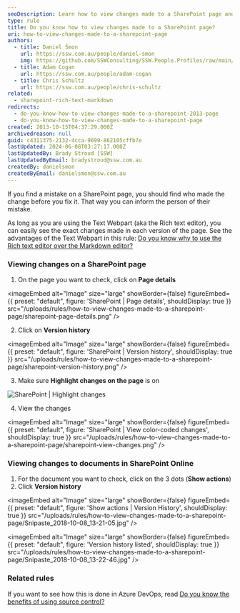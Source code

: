```yaml
---
seoDescription: Learn how to view changes made to a SharePoint page and document versions with our step-by-step guide.
type: rule
title: Do you know how to view changes made to a SharePoint page?
uri: how-to-view-changes-made-to-a-sharepoint-page
authors:
  - title: Daniel Šmon
    url: https://ssw.com.au/people/daniel-smon
    img: https://github.com/SSWConsulting/SSW.People.Profiles/raw/main/Daniel-Smon/Images/Daniel-Smon-Profile.jpg
  - title: Adam Cogan
    url: https://ssw.com.au/people/adam-cogan
  - title: Chris Schultz
    url: https://ssw.com.au/people/chris-schultz
related:
  - sharepoint-rich-text-markdown
redirects:
  - do-you-know-how-to-view-changes-made-to-a-sharepoint-2013-page
  - do-you-know-how-to-view-changes-made-to-a-sharepoint-page
created: 2013-10-15T04:37:29.000Z
archivedreason: null
guid: c4311375-2132-4cca-9699-862105cffb7e
lastUpdated: 2024-06-08T03:27:17.000Z
lastUpdatedBy: Brady Stroud [SSW]
lastUpdatedByEmail: bradystroud@ssw.com.au
createdBy: danielsmon
createdByEmail: danielsmon@ssw.com.au
---
```


If you find a mistake on a SharePoint page, you should find who made the change before you fix it. That way you can inform the person of their mistake.

As long as you are using the Text Webpart (aka the Rich text editor), you can easily see the exact changes made in each version of the page. See the advantages of the Text Webpart in this rule: [Do you know why to use the Rich text editor over the Markdown editor?](/sharepoint-rich-text-markdown/)
### Viewing changes on a SharePoint page

1. On the page you want to check, click on **Page details**


<imageEmbed
  alt="Image"
  size="large"
  showBorder={false}
  figureEmbed={{
    preset: "default",
    figure: 'SharePoint | Page details',
    shouldDisplay: true
  }}
  src="/uploads/rules/how-to-view-changes-made-to-a-sharepoint-page/sharepoint-page-details.png"
/>

2. Click on **Version history**


<imageEmbed
  alt="Image"
  size="large"
  showBorder={false}
  figureEmbed={{
    preset: "default",
    figure: 'SharePoint | Version history',
    shouldDisplay: true
  }}
  src="/uploads/rules/how-to-view-changes-made-to-a-sharepoint-page/sharepoint-version-history.png"
/>

3. Make sure **Highlight changes on the page** is on

![SharePoint | Highlight changes](/uploads/rules/how-to-view-changes-made-to-a-sharepoint-page/sharepoint-highlight-changes.png)

4. View the changes


<imageEmbed
  alt="Image"
  size="large"
  showBorder={false}
  figureEmbed={{
    preset: "default",
    figure: 'SharePoint | View color-coded changes',
    shouldDisplay: true
  }}
  src="/uploads/rules/how-to-view-changes-made-to-a-sharepoint-page/sharepoint-view-changes.png"
/>

### Viewing changes to documents in SharePoint Online

1. For the document you want to check, click on the 3 dots (**Show actions**)
2. Click **Version history**


<imageEmbed
  alt="Image"
  size="large"
  showBorder={false}
  figureEmbed={{
    preset: "default",
    figure: 'Show actions | Version History',
    shouldDisplay: true
  }}
  src="/uploads/rules/how-to-view-changes-made-to-a-sharepoint-page/Snipaste_2018-10-08_13-21-05.jpg"
/>


<imageEmbed
  alt="Image"
  size="large"
  showBorder={false}
  figureEmbed={{
    preset: "default",
    figure: 'Version history listed',
    shouldDisplay: true
  }}
  src="/uploads/rules/how-to-view-changes-made-to-a-sharepoint-page/Snipaste_2018-10-08_13-22-46.jpg"
/>

### Related rules

If you want to see how this is done in Azure DevOps, read [Do you know the benefits of using source control?](https://www.ssw.com.au/ssw/Standards/Rules/RulesToBetterSourceControlwithTFS.aspx#UsingSourceControl)

